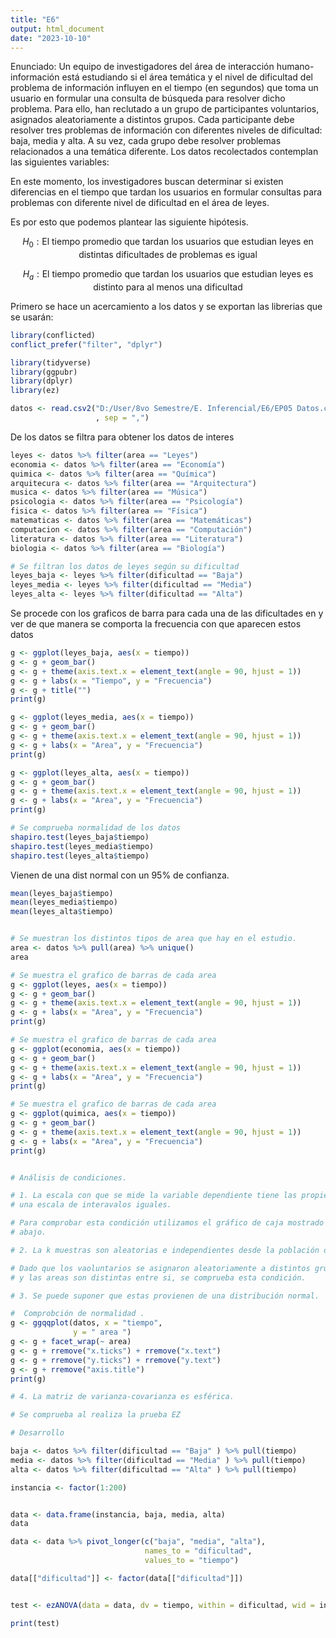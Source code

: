 ```yaml
---
title: "E6"
output: html_document
date: "2023-10-10"
---
```


Enunciado: Un equipo de investigadores del área de interacción humano-información está estudiando si el área temática y el nivel de dificultad del problema de información influyen en el tiempo (en segundos) que toma un usuario en formular una consulta de búsqueda para resolver dicho problema. Para ello, han reclutado a un grupo de participantes voluntarios, asignados aleatoriamente a distintos grupos. Cada participante debe resolver tres problemas de información con diferentes niveles de dificultad: baja, media y alta. A su vez, cada grupo debe resolver problemas relacionados a una temática diferente. Los datos recolectados contemplan las siguientes variables:

En este momento, los investigadores buscan determinar si existen diferencias en el tiempo que tardan los usuarios en formular consultas para problemas con diferente nivel de dificultad en el área de leyes.

Es por esto que podemos plantear las siguiente hipótesis.

$$
H_{0}: \text{El tiempo promedio que tardan los usuarios que estudian leyes en distintas dificultades de problemas es igual}
$$

$$
H_{a}: \text{El tiempo promedio que tardan los usuarios que estudian leyes es distinto para al menos una dificultad}
$$

Primero se hace un acercamiento a los datos y se exportan las librerias que se usarán:

```r


library(conflicted)
conflict_prefer("filter", "dplyr")

library(tidyverse)
library(ggpubr)
library(dplyr)
library(ez)

datos <- read.csv2("D:/User/8vo Semestre/E. Inferencial/E6/EP05 Datos.csv"
                   , sep = ",")

```

De los datos se filtra para obtener los datos de interes

```r

leyes <- datos %>% filter(area == "Leyes")
economia <- datos %>% filter(area == "Economía")
quimica <- datos %>% filter(area == "Química")
arquitecura <- datos %>% filter(area == "Arquitectura")
musica <- datos %>% filter(area == "Música")
psicologia <- datos %>% filter(area == "Psicología")
fisica <- datos %>% filter(area == "Física")
matematicas <- datos %>% filter(area == "Matemáticas")
computacion <- datos %>% filter(area == "Computación")
literatura <- datos %>% filter(area == "Literatura")
biologia <- datos %>% filter(area == "Biología")

```

```r
# Se filtran los datos de leyes según su dificultad
leyes_baja <- leyes %>% filter(dificultad == "Baja")
leyes_media <- leyes %>% filter(dificultad == "Media")
leyes_alta <- leyes %>% filter(dificultad == "Alta")
```

Se procede con los graficos de barra para cada una de las dificultades en y ver de que manera se comporta la frecuencia con que aparecen estos datos

```r
g <- ggplot(leyes_baja, aes(x = tiempo))
g <- g + geom_bar()
g <- g + theme(axis.text.x = element_text(angle = 90, hjust = 1))
g <- g + labs(x = "Tiempo", y = "Frecuencia")
g <- g + title("")
print(g)
```

```r
g <- ggplot(leyes_media, aes(x = tiempo))
g <- g + geom_bar()
g <- g + theme(axis.text.x = element_text(angle = 90, hjust = 1))
g <- g + labs(x = "Area", y = "Frecuencia")
print(g)
```

```r
g <- ggplot(leyes_alta, aes(x = tiempo))
g <- g + geom_bar()
g <- g + theme(axis.text.x = element_text(angle = 90, hjust = 1))
g <- g + labs(x = "Area", y = "Frecuencia")
print(g)
```

```r
# Se comprueba normalidad de los datos
shapiro.test(leyes_baja$tiempo)
shapiro.test(leyes_media$tiempo)
shapiro.test(leyes_alta$tiempo)
```

Vienen de una dist normal con un 95% de confianza.

```r
mean(leyes_baja$tiempo)
mean(leyes_media$tiempo)
mean(leyes_alta$tiempo)
```

```r
```

```r
# Se muestran los distintos tipos de area que hay en el estudio.
area <- datos %>% pull(area) %>% unique()
area
```

```r
# Se muestra el grafico de barras de cada area
g <- ggplot(leyes, aes(x = tiempo))
g <- g + geom_bar()
g <- g + theme(axis.text.x = element_text(angle = 90, hjust = 1))
g <- g + labs(x = "Area", y = "Frecuencia")
print(g)
```

```r
# Se muestra el grafico de barras de cada area
g <- ggplot(economia, aes(x = tiempo))
g <- g + geom_bar()
g <- g + theme(axis.text.x = element_text(angle = 90, hjust = 1))
g <- g + labs(x = "Area", y = "Frecuencia")
print(g)
```

```r
# Se muestra el grafico de barras de cada area
g <- ggplot(quimica, aes(x = tiempo))
g <- g + geom_bar()
g <- g + theme(axis.text.x = element_text(angle = 90, hjust = 1))
g <- g + labs(x = "Area", y = "Frecuencia")
print(g)
```

```r


```

```r

# Análisis de condiciones.

# 1. La escala con que se mide la variable dependiente tiene las propiedades de
# una escala de interavalos iguales.

# Para comprobar esta condición utilizamos el gráfico de caja mostrado más
# abajo.

# 2. La k muestras son aleatorias e independientes desde la población de origen.

# Dado que los vaoluntarios se asignaron aleatoriamente a distintos grupos
# y las areas son distintas entre si, se comprueba esta condición.

# 3. Se puede suponer que estas provienen de una distribución normal.

#  Comprobción de normalidad .
g <- ggqqplot(datos, x = "tiempo",
              y = " area ")
g <- g + facet_wrap(~ area)
g <- g + rremove("x.ticks") + rremove("x.text")
g <- g + rremove("y.ticks") + rremove("y.text")
g <- g + rremove("axis.title")
print(g)

# 4. La matriz de varianza-covarianza es esférica.

# Se comprueba al realiza la prueba EZ
```

```r

# Desarrollo

baja <- datos %>% filter(dificultad == "Baja" ) %>% pull(tiempo)
media <- datos %>% filter(dificultad == "Media" ) %>% pull(tiempo)
alta <- datos %>% filter(dificultad == "Alta" ) %>% pull(tiempo)

instancia <- factor(1:200)


data <- data.frame(instancia, baja, media, alta)
data

data <- data %>% pivot_longer(c("baja", "media", "alta"),
                              names_to = "dificultad",
                              values_to = "tiempo")

data[["dificultad"]] <- factor(data[["dificultad"]])


test <- ezANOVA(data = data, dv = tiempo, within = dificultad, wid = instancia, return_aov = TRUE)

print(test)
```
